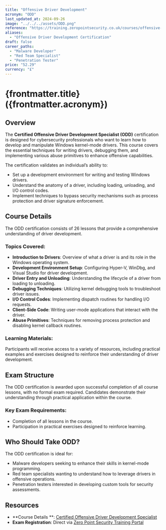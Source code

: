 ```yaml
---
title: "Offensive Driver Development"
acronym: "ODD"
last_updated_at: 2024-09-26
image: "../../../assets/ODD.png"
reference: "https://training.zeropointsecurity.co.uk/courses/offensive-driver-development"
aliases:
  - "Offensive Driver Development Certification"
draft: false
career_paths:
  - "Malware Developer"
  - "Red Team Specialist"
  - "Penetration Tester"
price: "52.29"
currency: "£"
---
```


# {frontmatter.title} ({frontmatter.acronym})

## Overview

The **Certified Offensive Driver Development Specialist (ODD)** certification is designed for cybersecurity
professionals who want to learn how to develop and manipulate Windows kernel-mode drivers. This course covers the
essential techniques for writing drivers, debugging them, and implementing various abuse primitives to enhance offensive
capabilities.

The certification validates an individual’s ability to:

- Set up a development environment for writing and testing Windows drivers.
- Understand the anatomy of a driver, including loading, unloading, and I/O control codes.
- Implement techniques to bypass security mechanisms such as process protection and driver signature enforcement.

## Course Details

The ODD certification consists of 26 lessons that provide a comprehensive understanding of driver development.

### Topics Covered:

- **Introduction to Drivers**: Overview of what a driver is and its role in the Windows operating system.
- **Development Environment Setup**: Configuring Hyper-V, WinDbg, and Visual Studio for driver development.
- **Driver Entry and Unloading**: Understanding the lifecycle of a driver from loading to unloading.
- **Debugging Techniques**: Utilizing kernel debugging tools to troubleshoot driver issues.
- **I/O Control Codes**: Implementing dispatch routines for handling I/O requests.
- **Client-Side Code**: Writing user-mode applications that interact with the driver.
- **Abuse Primitives**: Techniques for removing process protection and disabling kernel callback routines.

### Learning Materials:

Participants will receive access to a variety of resources, including practical examples and exercises designed to
reinforce their understanding of driver development.

## Exam Structure

The ODD certification is awarded upon successful completion of all course lessons, with no formal exam required.
Candidates demonstrate their understanding through practical application within the course.

### Key Exam Requirements:

- Completion of all lessons in the course.
- Participation in practical exercises designed to reinforce learning.

## Who Should Take ODD?

The ODD certification is ideal for:

- Malware developers seeking to enhance their skills in kernel-mode programming.
- Red team specialists wanting to understand how to leverage drivers in offensive operations.
- Penetration testers interested in developing custom tools for security assessments.

## Resources

- **Course Details
  **: [Certified Offensive Driver Development Specialist](https://training.zeropointsecurity.co.uk/courses/offensive-driver-development)
- **Exam Registration**: Direct via [Zero Point Security Training Portal](https://training.zeropointsecurity.co.uk/)